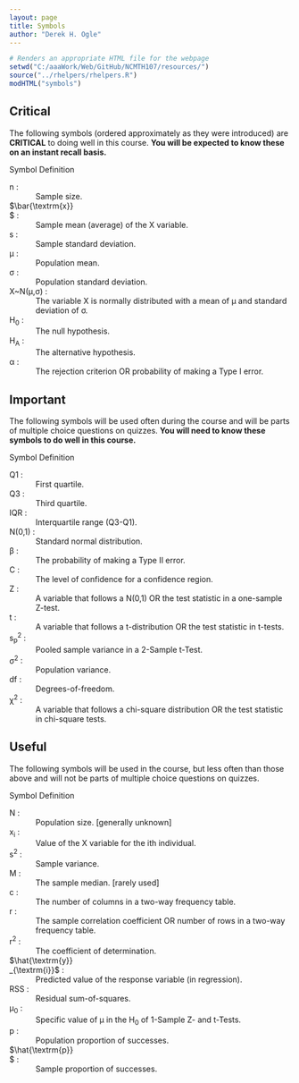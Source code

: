 ```yaml
---
layout: page
title: Symbols
author: "Derek H. Ogle"
---
```


```r
# Renders an appropriate HTML file for the webpage
setwd("C:/aaaWork/Web/GitHub/NCMTH107/resources/")
source("../rhelpers/rhelpers.R")
modHTML("symbols")
```

## Critical
The following symbols (ordered approximately as they were introduced) are **CRITICAL** to doing well in this course. **You will be expected to know these on an instant recall basis.** 

<div class="panel panel-info">
<div class="panel-heading">Symbol <span class="pull-right">Definition</span></div>
<div class="panel-body">
<dl class="dl-horizontal">
<dt>n</dt><dd>Sample size.</dd>
<dt>$\bar{\textrm{x}}$</dt><dd>Sample mean (average) of the X variable.</dd>
<dt>s</dt><dd>Sample standard deviation.</dd>
<dt>&mu;</dt><dd>Population mean.</dd>
<dt>&sigma;</dt><dd>Population standard deviation.</dd>
<dt>X~N(&mu;,&sigma;)</dt><dd>The variable X is normally distributed with a mean of &mu; and standard deviation of &sigma;.</dd>
<dt>H<sub>0</sub></dt><dd>The null hypothesis.</dd>
<dt>H<sub>A</sub></dt><dd>The alternative hypothesis.</dd>
<dt>&alpha;</dt><dd>The rejection criterion OR probability of making a Type I error.</dd>
</dl>
</div>
</div>


## Important
The following symbols will be used often during the course and will be parts of multiple choice questions on quizzes. **You will need to know these symbols to do well in this course.**

<div class="panel panel-info">
<div class="panel-heading">Symbol <span class="pull-right">Definition</span></div>
<div class="panel-body">
<dl class="dl-horizontal">
<dt>Q1</dt><dd>First quartile.</dd>
<dt>Q3</dt><dd>Third quartile.</dd>
<dt>IQR</dt><dd>Interquartile range (Q3-Q1).</dd>
<dt>N(0,1)</dt><dd>Standard normal distribution.</dd>
<dt>&beta;</dt><dd>The probability of making a Type II error.</dd>
<dt>C</dt><dd>The level of confidence for a confidence region.</dd>
<dt>Z</dt><dd>A variable that follows a N(0,1) OR the test statistic in a one-sample Z-test.</dd>
<dt>t</dt><dd>A variable that follows a t-distribution OR the test statistic in t-tests.</dd>
<dt>s<sub>p</sub><sup>2</sup></dt><dd>Pooled sample variance in a 2-Sample t-Test.</dd>
<dt>&sigma;<sup>2</sup></dt><dd>Population variance.</dd>
<dt>df</dt><dd>Degrees-of-freedom.</dd>
<dt>&chi;<sup>2</sup></dt><dd>A variable that follows a chi-square distribution OR the test statistic in chi-square tests.</dd>
</dl>
</div>
</div>

## Useful
The following symbols will be used in the course, but less often than those above and will not be parts of multiple choice questions on quizzes.

<div class="panel panel-info">
<div class="panel-heading">Symbol <span class="pull-right">Definition</span></div>
<div class="panel-body">
<dl class="dl-horizontal">
<dt>N</dt><dd>Population size. [<emph>generally unknown</emph>]</dd>
<dt>x<sub>i</sub></dt><dd>Value of the X variable for the ith individual.</dd>
<dt>s<sup>2</sup></dt><dd>Sample variance.</dd>
<dt>M</dt><dd>The sample median. [<emph>rarely used</emph>]</dd>
<dt>c</dt><dd>The number of columns in a two-way frequency table.</dd>
<dt>r</dt><dd>The sample correlation coefficient OR number of rows in a two-way frequency table.</dd>
<dt>r<sup>2</sup></dt><dd>The coefficient of determination.</dd>
<dt>$\hat{\textrm{y}}_{\textrm{i}}$</dt><dd>Predicted value of the response variable (in regression).</dd>
<dt>RSS</dt><dd>Residual sum-of-squares.</dd>
<dt>&mu;<sub>0</sub></dt><dd>Specific value of &mu; in the H<sub>0</sub> of 1-Sample Z- and t-Tests.</dd>
<dt>p</dt><dd>Population proportion of successes.</dd>
<dt>$\hat{\textrm{p}}$</dt><dd>Sample proportion of successes.</dd>
</dl>
</div>
</div>


<style>
.panel .dl-horizontal dt {
    white-space: normal;
    width: 23%;
}
.panel .dl-horizontal dt:after {
    content: ":";
}
.panel .dl-horizontal dd {
    padding-left: 0.5em;
}

</style>

